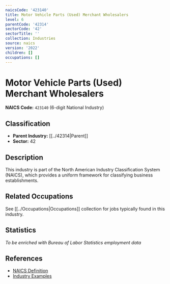 ```yaml
---
naicsCode: '423140'
title: Motor Vehicle Parts (Used) Merchant Wholesalers
level: 6
parentCode: '42314'
sectorCode: '42'
sectorTitle: ''
collection: Industries
source: naics
version: '2022'
children: []
occupations: []
---
```

# Motor Vehicle Parts (Used) Merchant Wholesalers

**NAICS Code:** `423140` (6-digit National Industry)

## Classification

- **Parent Industry:** [[../42314|Parent]]
- **Sector:** 42

## Description

This industry is part of the North American Industry Classification System (NAICS), which provides a uniform framework for classifying business establishments.

## Related Occupations

See [[../Occupations|Occupations]] collection for jobs typically found in this industry.

## Statistics

*To be enriched with Bureau of Labor Statistics employment data*

## References

- [NAICS Definition](https://www.census.gov/naics/)
- [Industry Examples](https://www.census.gov/naics/2022NAICS/)

